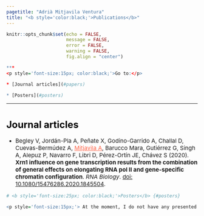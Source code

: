 ```yaml
---
pagetitle: "Adrià Mitjavila Ventura"
title: "<b style='color:black;'>Publications</b>"
---
```


```r
knitr::opts_chunk$set(echo = FALSE,
                      message = FALSE,
                      error = FALSE,
                      warning = FALSE, 
                      fig.align = "center")
```

```r
***
<p style='font-size:15px; color:black;'>Go to:</p>

* [Journal articles](#papers)

* [Posters](#posters)
```

***

# <b style='font-size:25px; color:black;'>Journal articles</b> {#papers} 

* <p style='font-size:15px;'> Begley V, Jordán-Pla A, Peñate X, Godino-Garrido A, Challal D, Cuevas-Bermúdez A, <ins style="color:Tomato;">Mitjavila A</ins>, Barucco Mara, Gutiérrez G, Singh A, Alepuz P, Navarro F, Libri D, Pérez-Ortín JE, Chávez S (2020). **Xrn1 influence on gene transcription results from the combination of general effects on elongating RNA pol II and gene-specific chromatin configuration**. *RNA Biology*. [doi: 10.1080/15476286.2020.1845504](https://doi.org/10.1080/15476286.2020.1845504).</p>

```r
# <b style='font-size:25px; color:black;'>Posters</b> {#posters}

<p style='font-size:15px;'> At the moment, I do not have any presented posters.</p>
```